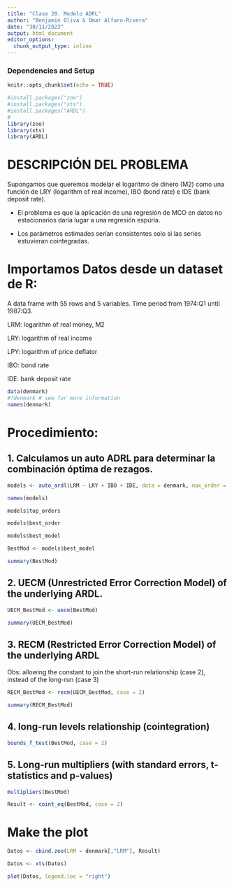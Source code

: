 ```yaml
---
title: "Clase 20. Modelo ADRL"
author: "Benjamin Oliva & Omar Alfaro-Rivera"
date: "30/11/2023"
output: html_document
editor_options: 
  chunk_output_type: inline
---
```


### Dependencies and Setup
```r
knitr::opts_chunk$set(echo = TRUE)

#install.packages("zoo")
#install.packages("xts")
#install.packages("ARDL")
# 
library(zoo) 
library(xts) 
library(ARDL)

```

# DESCRIPCIÓN DEL PROBLEMA

Supongamos que queremos modelar el logaritmo de dinero (M2) como una función de LRY (logarithm of real income), IBO (bond rate) e IDE (bank deposit rate). 

* El problema es que la aplicación de una regresión de MCO en datos no estacionarios daría lugar a una regresión espúria. 

* Los parámetros estimados serían consistentes solo si las series estuvieran cointegradas.
 

# Importamos Datos desde un dataset de R:

A data frame with 55 rows and 5 variables. Time period from 1974:Q1 until 1987:Q3.

LRM: logarithm of real money, M2

LRY: logarithm of real income

LPY: logarithm of price deflator

IBO: bond rate

IDE: bank deposit rate

```r

data(denmark)
#?denmark # see for more information
names(denmark)

```

# Procedimiento:

## 1. Calculamos un auto ADRL para determinar la combinación óptima de rezagos.

```r

models <- auto_ardl(LRM ~ LRY + IBO + IDE, data = denmark, max_order = 5)

names(models)

```

```r

models$top_orders

```

```r

models$best_order

```

```r
models$best_model

```

```r
BestMod <- models$best_model

summary(BestMod)

```

## 2. UECM (Unrestricted Error Correction Model) of the underlying ARDL.
```r

UECM_BestMod <- uecm(BestMod)

summary(UECM_BestMod)

```

## 3. RECM (Restricted Error Correction Model) of the underlying ARDL
Obs: allowing the constant to join the short-run relationship (case 2), instead of the long-run (case 3)

```r

RECM_BestMod <- recm(UECM_BestMod, case = 2)

summary(RECM_BestMod)

```

## 4. long-run levels relationship (cointegration) 

```r

bounds_f_test(BestMod, case = 2)

```

## 5. Long-run multipliers (with standard errors, t-statistics and p-values)

```r

multipliers(BestMod)

```

```r

Result <- coint_eq(BestMod, case = 2)

```

# Make the plot

```r

Datos <- cbind.zoo(LRM = denmark[,"LRM"], Result)

Datos <- xts(Datos)

plot(Datos, legend.loc = "right")

```
#
